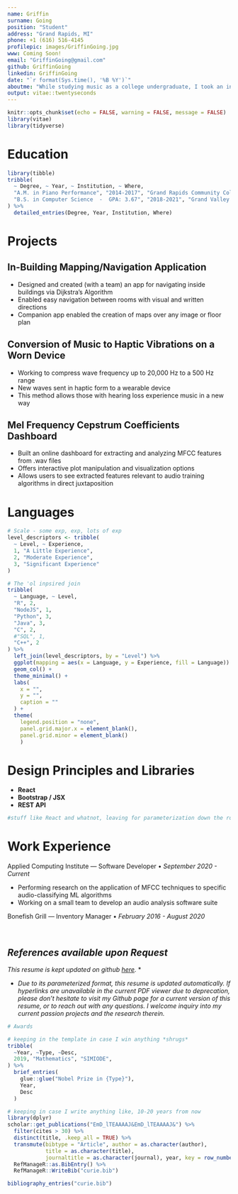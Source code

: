 ```yaml
---
name: Griffin
surname: Going
position: "Student"
address: "Grand Rapids, MI"
phone: +1 (616) 516-4145
profilepic: images/GriffinGoing.jpg
www: Coming Soon!
email: "GriffinGoing@gmail.com"
github: GriffinGoing
linkedin: GriffinGoing
date: "`r format(Sys.time(), '%B %Y')`"
aboutme: "While studying music as a college undergraduate, I took an introductory computer programming course which opened me up to a whole new world. A strong self starter, I dove in and began pursuing computer science as a full-time career. I love the ongoing challenge to learn that a career in CS demands, and I am eager to continue my journey. "
output: vitae::twentyseconds
---
```


```r
knitr::opts_chunk$set(echo = FALSE, warning = FALSE, message = FALSE)
library(vitae)
library(tidyverse)
```

# Education

```r
library(tibble)
tribble(
  ~ Degree, ~ Year, ~ Institution, ~ Where,
  "A.M. in Piano Performance", "2014-2017", "Grand Rapids Community College", "Grand Rapids, Michigan",
  "B.S. in Computer Science  -  GPA: 3.67", "2018-2021", "Grand Valley State University", "Allendale, Michigan"
) %>% 
  detailed_entries(Degree, Year, Institution, Where)
```

# Projects

## In-Building Mapping/Navigation Application 

 * Designed and created (with a team) an app for navigating inside buildings via Dijkstra's Algorithm
 * Enabled easy navigation between rooms with visual and written directions 
 * Companion app enabled the creation of maps over any image or floor plan
 
## Conversion of Music to Haptic Vibrations on a Worn Device 
 * Working to compress wave frequency up to 20,000 Hz to a 500 Hz range 
 * New waves sent in haptic form to a wearable device 
 * This method allows those with hearing loss experience music in a new way 
 
## Mel Frequency Cepstrum Coefficients Dashboard
 * Built an online dashboard for extracting and analyzing MFCC features from .wav files
 * Offers interactive plot manipulation and visualization options
 * Allows users to see extracted features relevant to audio training algorithms in direct juxtaposition


# Languages

```r
# Scale - some exp, exp, lots of exp 
level_descriptors <- tribble(
  ~ Level, ~ Experience,
  1, "A Little Experience",
  2, "Moderate Experience",
  3, "Significant Experience"
)

# The 'ol inpsired join
tribble(
  ~ Language, ~ Level,
  "R", 2,
  "NodeJS", 1,
  "Python", 3,
  "Java", 3,
  "C", 2,
  #"SQL", 1,
  "C++", 2
) %>%
  left_join(level_descriptors, by = "Level") %>%
  ggplot(mapping = aes(x = Language, y = Experience, fill = Language)) +
  geom_col() +
  theme_minimal() +
  labs(
    x = "",
    y = "",
    caption = ""
  ) +
  theme(
    legend.position = "none",
    panel.grid.major.x = element_blank(),
    panel.grid.minor = element_blank()
    )
```

# Design Principles and Libraries

* **React**
* **Bootstrap / JSX**
* **REST API**

```R
#stuff like React and whatnot, leaving for parameterization down the road
```

# Work Experience

Applied Computing Institute — Software Developer • *September 2020 - Current*

 - Performing research on the application of MFCC techniques to specific audio-classifying ML algorithms
 - Working on a small team to develop an audio analysis software suite

Bonefish Grill — Inventory Manager • *February 2016 - August 2020*

&nbsp;

## *References available upon Request*

*This resume is kept updated on github [here](https://raw.githubusercontent.com/GriffinGoing/Griffin-Going-Resume/master/GriffinGoingResume.pdf).* *

* *Due to its parameterized format, this resume is updated automatically. If hyperlinks are unavailable in the current PDF viewer due to deprecation, please don't hesitate to visit my Github page for a current version of this resume, or to reach out with any questions. I welcome inquiry into my current passion projects and the research therein.*


```r
# Awards

# keeping in the template in case I win anything *shrugs*
tribble(
  ~Year, ~Type, ~Desc,
  2019, "Mathematics", "SIMIODE",
) %>% 
  brief_entries(
    glue::glue("Nobel Prize in {Type}"),
    Year, 
    Desc
  )
```


```r
# keeping in case I write anything like, 10-20 years from now
library(dplyr)
scholar::get_publications("EmD_lTEAAAAJ&EmD_lTEAAAAJ&") %>% 
  filter(cites > 30) %>% 
  distinct(title, .keep_all = TRUE) %>%
  transmute(bibtype = "Article", author = as.character(author),
            title = as.character(title),
            journaltitle = as.character(journal), year, key = row_number()) %>% 
  RefManageR::as.BibEntry() %>% 
  RefManageR::WriteBib("curie.bib")

bibliography_entries("curie.bib")
```

